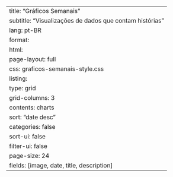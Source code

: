 ---
title: "Gráficos Semanais"
subtitle: "Visualizações de dados que contam histórias"
lang: pt-BR
format:
  html:
    page-layout: full
    css: graficos-semanais-style.css
listing:
  type: grid
  grid-columns: 3
  contents: charts
  sort: "date desc"
  categories: false
  sort-ui: false
  filter-ui: false
  page-size: 24
  fields: [image, date, title, description]
---